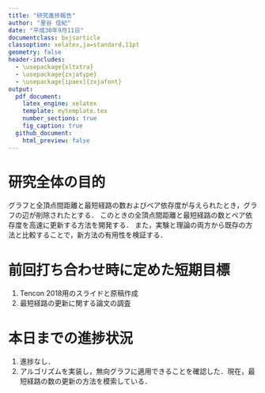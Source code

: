 ```yaml
---
title: "研究進捗報告"
author: "里谷 佳紀"
date: "平成30年9月11日"
documentclass: bxjsarticle
classoption: xelatex,ja=standard,11pt
geometry: false
header-includes:
  - \usepackage{xltxtra}
  - \usepackage{zxjatype}
  - \usepackage[ipaex]{zxjafont}
output:
  pdf_document:
    latex_engine: xelatex
    template: mytemplate.tex
    number_sections: true
    fig_caption: true
  github_document:
    html_preview: false
---
```


# 研究全体の目的
グラフと全頂点間距離と最短経路の数およびペア依存度が与えられたとき，グラフの辺が削除されたとする． 
このときの全頂点間距離と最短経路の数とペア依存度を高速に更新する方法を開発する． 
また，実験と理論の両方から既存の方法と比較することで，新方法の有用性を検証する．

# 前回打ち合わせ時に定めた短期目標
1. Tencon 2018用のスライドと原稿作成
2. 最短経路の更新に関する論文の調査

# 本日までの進捗状況
1. 進捗なし．
2. アルゴリズムを実装し，無向グラフに適用できることを確認した．現在，最短経路の数の更新の方法を模索している．
